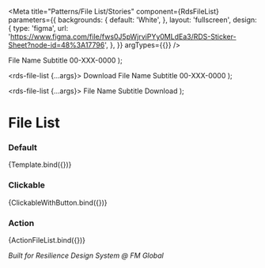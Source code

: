 
<Meta
  title="Patterns/File List/Stories"
  component={RdsFileList}
  parameters={{
    backgrounds: {
      default: 'White',
    },
    layout: 'fullscreen',
    design: {
      type: 'figma',
      url: 'https://www.figma.com/file/fws0J5pWjrviPYy0MLdEa3/RDS-Sticker-Sheet?node-id=48%3A17796',
    },
  }}
  argTypes={{}}
/>

  <rds-file-list>
    <rds-hero-icon name="document-text" size="xl" slot="icon"></rds-hero-icon>
    <rds-text type="inline" weight="bold" slot="name">
      File Name
    </rds-text>
    <rds-text type="inline" slot="subtitle">
      Subtitle
    </rds-text>
    <rds-text type="inline" slot="detail">
      00-XXX-0000
    </rds-text>
  </rds-file-list>
);

  <rds-file-list {...args}>
    <rds-hero-icon name="document-text" size="xl" slot="icon"></rds-hero-icon>
    <rds-button slot="hover-action" size="sm" appearance="tertiary">
      <rds-hero-icon name="download" slot="start"></rds-hero-icon>Download
    </rds-button>
    <rds-text type="inline" weight="bold" slot="name">
      File Name
    </rds-text>
    <rds-text type="inline" slot="subtitle">
      Subtitle
    </rds-text>
    <rds-text type="inline" slot="detail">
      00-XXX-0000
    </rds-text>
  </rds-file-list>
);

  <rds-file-list {...args}>
    <rds-hero-icon name="document-text" size="xl" slot="icon"></rds-hero-icon>
    <rds-text type="inline" weight="bold" slot="name">
      File Name
    </rds-text>
    <rds-text type="inline" slot="subtitle">
      Subtitle
    </rds-text>
    <rds-button slot="detail" size="sm" appearance="tertiary">
      <rds-hero-icon name="download" slot="start"></rds-hero-icon>Download
    </rds-button>
  </rds-file-list>
);

# File List

### Default

<Canvas>
  <Story name="Default">{Template.bind({})}</Story>
</Canvas>

### Clickable

<Canvas>
  <Story
    name="Clickable"
    args={{
      clickable: true,
    }}
  >
    {ClickableWithButton.bind({})}
  </Story>
</Canvas>

### Action

<Canvas>
  <Story name="Action">{ActionFileList.bind({})}</Story>
</Canvas>

_Built for Resilience Design System @ FM Global_
